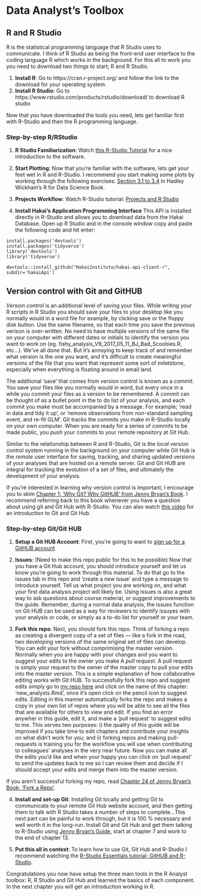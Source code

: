 # Data Analyst's Toolbox


## R and R Studio

R is the statistical programming language that R Studio uses to communicate. I think of R Studio as being the front-end user interface to the coding language R which works in the background. For this all to work you you need to download two things to start; R and R Studio.

1) __Install R__: Go to https://cran.r-project.org/ and follow the link to the download for your operating system.
2) __Install R Studio__: Go to https://www.rstudio.com/products/rstudio/download/ to download R studio

Now that you have downloaded the tools you need, lets get familiar first with R-Studio and then the R programming language.

### Step-by-step R/RStudio
1) __R Studio Familiarization__: Watch [this R-Studio Tutorial](https://www.rstudio.com/resources/webinars/rstudio-essentials-webinar-series-part-1/) for a nice introduction to the software.

2) __Start Plotting__: Now that you're familiar with the software, lets get your feet wet in R and R-Studio. I recommend you start making some plots by working through the following exercises: [Section 3.1 to 3.4](http://r4ds.had.co.nz/data-visualisation.html) in Hadley Wickham's R for Data Science Book.

3) __Projects Workflow__: Watch R-Studio tutorial: [Projects and R Studio](https://www.rstudio.com/resources/webinars/rstudio-essentials-webinar-series-managing-change-part-1/)

4) __Install Hakai's Application Programming Interface__
This API is installed directly in R-Studio and allows you to download data from the Hakai Database. Open up R Studio and in the console window copy and paste the following code and hit enter: 

```
install.packages('devtools')
install.packages('tidyverse')
library('devtools')
library('tidyverse')

devtools::install_github("HakaiInstitute/hakai-api-client-r", subdir='hakaiApi')
```

## Version control with Git and GitHUB

_Version control_ is an additional level of saving your files. While writing your R scripts in R Studio you should save your files to your desktop like you normally would in a word file for example, by clicking save or the floppy disk button. Use the same filename, so that each time you save the previous verison is over-written. No need to have multiple versions of the same file on your computer with different dates or initials to identify the version you want to work on (eg. fishy_analysis_V9_2017_05_11_BJ_Bad_Scoobies.R, etc...). We've all done that. But it's annoying to keep track of and remember what version is the one you want, and it's difficult to create meaningful versions of the file that you want that represent some sort of miletstone, especially when everything is floating around in email land. 

The additional 'save' that comes from version control is known as a _commit_. You save your files like you normally would in word, but every once in a while you commit your files as a version to be remembered. A commit can be thought of as a bullet point in the to do list of your analysis, and each commit you make must be accompanied by a message. For example; 'read in data and tidy it up', or 'remove observations from non-standard sampling event, and re-fit GLM'. Git tracks the commits you make in R-Studio locally on your own computer. When you are ready for a series of commits to be made public, you _push_ your commits to your remote repository at Git Hub. 

Similar to the relationship between R and R-Studio, Git is the _local_ version control system running in the background on your computer while Git Hub is the _remote_ user interface for saving, tracking, and sharing updated versions of your analyses that are hosted on a remote server. Git and Git HUB are integral for tracking the evolution of a set of files, and ultimately the development of your analysis.  

If you're interested in learning why version control is important, I encourage you to skim [Chapter 1; 'Why Git? Why GitHUB' from Jenny Bryan's Book](http://happygitwithr.com/big-picture.html#why-git). I recommend referring back to this book whenever you have a question about using git and Git Hub with R-Studio. You can also watch [this video](https://www.youtube.com/watch?v=FyfwLX4HAxM) for an introduction to Git and Git Hub.

### Step-by-step Git/Git HUB

1) __Setup a Git HUB Account__: First, you're going to want to [sign up for a GitHUB account](https://github.com)

2) __Issues__: (Need to make this repo public for this to be possible) Now that you have a Git Hub account, you should introduce yourself and let us know you're going to work through this material. To do that go to the issues tab in this repo and 'create a new issue' and type a message to introduce yourself. Tell us what project you are working on, and what your first data analysis project will likely be. Using issues is also a great way to ask questions about course material, or suggest improvements to the guide. Remember, during a normal data analysis, the issues function on Git HUB can be used as a way for reviewers to identify issuyes with your analysis or code, or simply as a to-do list for yourself or your team.

3) __Fork this repo__: Next, you should fork this repo. Think of forking a repo as creating a divergent copy of a set of files — like a fork in the road, two developing versions of the same original set of files can develop. You can edit your fork without comprimising the master version. Normally when you are happy with your changes and you want to suggest your edits to the owner you make A _pull request_. A pull request is simply your request to the owner of the master copy to pull your edits into the master version. This is a simple explanation of how collaborative editing works with Git HUB.  To successfully fork this repo and suggest edits simply go to [my repo here](https://github.com/Br-Johnson/Hakai-Data-Analyst) and click on the name of this chapter: 'new_analysts.Rmd', once it's open click on the pencil icon to suggest edits. Editing in this manner automatically forks the repo and makes a copy in your own list of repos where you will be able to see all the files that are available for others to view and edit. If you find an error anywher in this guide, edit it, and make a 'pull request' to suggest edits to me. This serves two purposes: i) the quality of this guide will be improved if you take time to edit chapters and contribute your insights on what didn't work for you; and ii) forking repos and making pull-requests is training you for the workflow you will use when contributing to colleagues' analyses in the very near future.  Now you can make all the edits you'd like and when your happy you can click on 'pull request' to send the updates back to me so I can review them and decide if I should accept your edits and merge them into the master version.

If you  aren't successful forking my repo, read [Chapter 24 of Jenny Bryan's Book; 'Fork a Repo'](http://happygitwithr.com/fork.html).

4) __Install and set-up Git__: Installing Git locally and getting Git to communicate to your remote Git Hub website account, and then getting them to talk with R Studio takes a number of steps to complete...This next part can be painful to work through, but it is 100 % necessary and well worth it in the long-run. Install Git and Git Hub and get them talking to R-Studio using [Jenny Bryan's Guide](http://happygitwithr.com/install-git.html), start at chapter 7 and work to the end of chapter 13.

5) __Put this all in context__: To learn how to use Git, Git Hub and R-Studio I recommend watching the [R-Studio Essentials tutorial; GitHUB and R-Studio](https://www.rstudio.com/resources/webinars/rstudio-essentials-webinar-series-managing-part-2/).

Congratulations you now have setup the three main tools in the R Analyst toolbox: R, R Studio and Git Hub and learned the basics of each component. In the next chapter you will get an introduction working in R.



